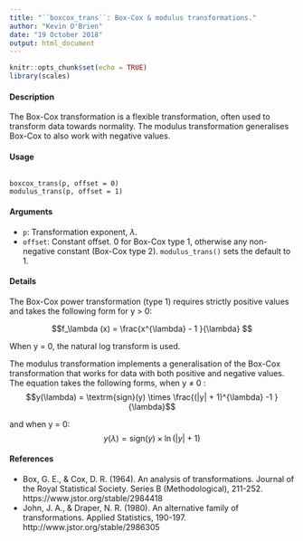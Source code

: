 ```yaml
---
title: "``boxcox_trans``: Box-Cox & modulus transformations."
author: "Kevin O'Brien"
date: "19 October 2018"
output: html_document
---
```


```r
knitr::opts_chunk$set(echo = TRUE)
library(scales)
```


#### Description
The Box-Cox transformation is a flexible transformation, often used to transform data towards
normality. The modulus transformation generalises Box-Cox to also work with negative values.

#### Usage

<pre><code>
boxcox_trans(p, offset = 0)
modulus_trans(p, offset = 1)
</code></pre>

#### Arguments
* ``p``: Transformation exponent, $\lambda$.
* ``offset``: Constant offset. 0 for Box-Cox type 1, otherwise any non-negative constant
(Box-Cox type 2). ``modulus_trans()`` sets the default to 1.

#### Details
The Box-Cox power transformation (type 1) requires strictly positive values and takes the following
form for y > 0:

$$f_\lambda (x) = \frac{x^{\lambda} - 1 }{\lambda} $$

When y = 0, the natural log transform is used.

The modulus transformation implements a generalisation of the Box-Cox transformation that works
for data with both positive and negative values. The equation takes the following forms, when
y $\neq$ 0 :
$$y(\lambda) = \textrm{sign}(y) \times \frac{(|y| + 1)^{\lambda} -1 }{\lambda}$$

and when y = 0:
$$y(\lambda) = \textrm{sign}(y) \times \ln(|y| + 1)$$

#### References
* Box, G. E., & Cox, D. R. (1964). An analysis of transformations. Journal of the Royal Statistical
Society. Series B (Methodological), 211-252. https://www.jstor.org/stable/2984418
* John, J. A., & Draper, N. R. (1980). An alternative family of transformations. Applied Statistics,
190-197. http://www.jstor.org/stable/2986305